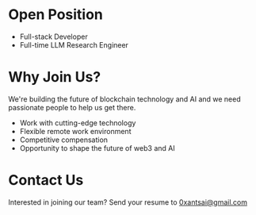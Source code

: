 
# Open Position

- Full-stack Developer
- Full-time LLM Research Engineer

          

# Why Join Us?

We&apos;re building the future of blockchain technology and AI
                  and we need passionate people to help us get there.

- Work with cutting-edge technology
- Flexible remote work environment
- Competitive compensation
- Opportunity to shape the future of web3 and AI


# Contact Us

Interested in joining our team? Send your resume to <a href="mailto:0xantsai@gmail.com">0xantsai@gmail.com</a>
